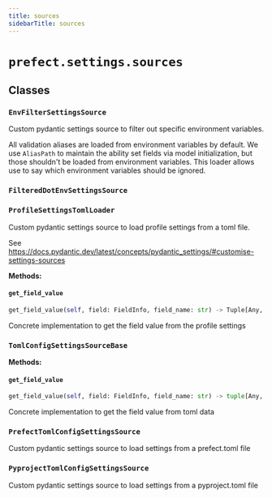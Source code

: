 ```yaml
---
title: sources
sidebarTitle: sources
---
```


# `prefect.settings.sources`

## Classes

### `EnvFilterSettingsSource`


Custom pydantic settings source to filter out specific environment variables.

All validation aliases are loaded from environment variables by default. We use
`AliasPath` to maintain the ability set fields via model initialization, but those
shouldn't be loaded from environment variables. This loader allows use to say which
environment variables should be ignored.


### `FilteredDotEnvSettingsSource`

### `ProfileSettingsTomlLoader`


Custom pydantic settings source to load profile settings from a toml file.

See https://docs.pydantic.dev/latest/concepts/pydantic_settings/#customise-settings-sources


**Methods:**

#### `get_field_value`

```python
get_field_value(self, field: FieldInfo, field_name: str) -> Tuple[Any, str, bool]
```

Concrete implementation to get the field value from the profile settings


### `TomlConfigSettingsSourceBase`

**Methods:**

#### `get_field_value`

```python
get_field_value(self, field: FieldInfo, field_name: str) -> tuple[Any, str, bool]
```

Concrete implementation to get the field value from toml data


### `PrefectTomlConfigSettingsSource`


Custom pydantic settings source to load settings from a prefect.toml file


### `PyprojectTomlConfigSettingsSource`


Custom pydantic settings source to load settings from a pyproject.toml file

